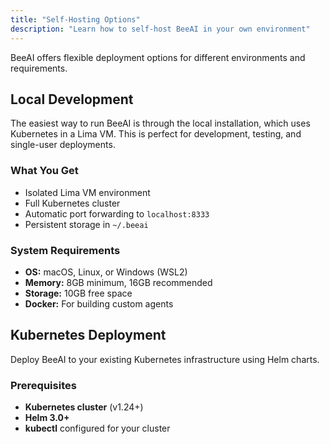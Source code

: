 ```yaml
---
title: "Self-Hosting Options"
description: "Learn how to self-host BeeAI in your own environment"
---
```


BeeAI offers flexible deployment options for different environments and requirements.

## Local Development

The easiest way to run BeeAI is through the local installation, which uses Kubernetes in a Lima VM. This is perfect for development, testing, and single-user deployments.

### What You Get

- Isolated Lima VM environment
- Full Kubernetes cluster
- Automatic port forwarding to `localhost:8333`
- Persistent storage in `~/.beeai`

### System Requirements

- **OS:** macOS, Linux, or Windows (WSL2)
- **Memory:** 8GB minimum, 16GB recommended
- **Storage:** 10GB free space
- **Docker:** For building custom agents

## Kubernetes Deployment

Deploy BeeAI to your existing Kubernetes infrastructure using Helm charts.

### Prerequisites

- **Kubernetes cluster** (v1.24+)
- **Helm 3.0+**
- **kubectl** configured for your cluster